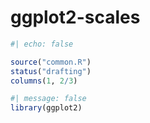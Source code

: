 # ggplot2-scales {#sec-scales}

```r
#| echo: false

source("common.R")
status("drafting")
columns(1, 2/3)
```

```r
#| message: false
library(ggplot2)
```

